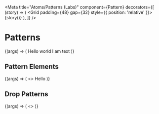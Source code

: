 
<Meta
  title="Atoms/Patterns (Labs)"
  component={Pattern}
  decorators={[
    (story) => (
      <Grid padding={48} gap={32} style={{ position: 'relative' }}>
        {story()}
      </Grid>
    ),
  ]}
/>

# Patterns

<StoryStatus status="volatile" />

<Canvas>
  <Story name="Pattern" args={{ variant: 'dotted', xOffset: -15, yOffset: 15 }}>
    {(args) => (
      <Box style={{ position: 'relative' }}>
        <Grid bordered padding={32} gap={8}>
          <Heading as="h2" hideMargin>
            Hello world
          </Heading>
          <Text>I am text</Text>
        </Grid>
        <Pattern {...args} />
      </Box>
    )}
  </Story>
</Canvas>

<Props story="Pattern" />

## Pattern Elements

<Canvas>
  <Story name="Positioning">
    {(args) => (
      <>
        <Pattern
          pattern="diagonal"
          width={85}
          height={60}
          xOffset={6}
          yOffset={-15}
        />
        <Pattern
          pattern="dotted"
          width={85}
          height={60}
          xOffset={-6}
          yOffset={15}
        />
        <Box bordered padding={48}>
          Hello
        </Box>
      </>
    )}
  </Story>
</Canvas>

## Drop Patterns

<Canvas>
  <Story name="Drop Shadow Patterns">
    {(args) => (
      <>
        <Grid
          direction="column"
          gap={48}
          justify="center"
          align="center"
          ratio="1fr:1fr:1fr"
        >
          <DiagonalBox bordered padding={48}></DiagonalBox>
          <DottedBox bordered padding={48}></DottedBox>
          <MatrixBox bordered padding={48}></MatrixBox>
        </Grid>
        <Grid
          direction="column"
          gap={48}
          justify="center"
          align="center"
          ratio="1fr:1fr:1fr"
        >
          <DiagonalBox bordered padding={48}></DiagonalBox>
          <DottedBox background="navy" bordered padding={48}></DottedBox>
          <MatrixBox bordered background="yellow" padding={48}></MatrixBox>
        </Grid>
      </>
    )}
  </Story>
</Canvas>
